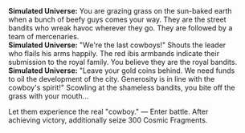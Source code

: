 {{Dialogue Start}}
:'''Simulated Universe:''' You are grazing grass on the sun-baked earth when a bunch of beefy guys comes your way. They are the street bandits who wreak havoc wherever they go. They are followed by a team of mercenaries.
:'''Simulated Universe:''' "We're the last cowboys!" Shouts the leader who flails his arms happily. The red ibis armbands indicate their submission to the royal family. You believe they are the royal bandits.
:'''Simulated Universe:''' "Leave your gold coins behind. We need funds to oil the development of the city. Generosity is in line with the cowboy's spirit!" Scowling at the shameless bandits, you bite off the grass with your mouth...
:{{DIcon|Star}} Let them experience the real "cowboy." &mdash; Enter battle. After achieving victory, additionally seize 300 Cosmic Fragments.
{{Dialogue End}}